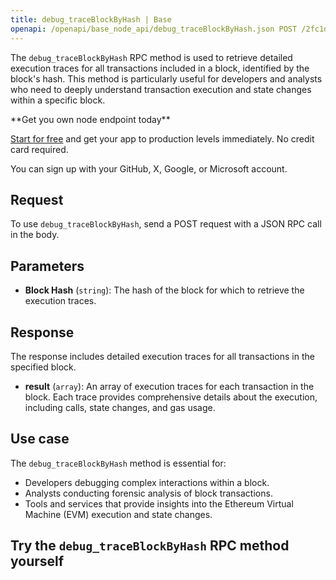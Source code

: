 ---
title: debug_traceBlockByHash | Base
openapi: /openapi/base_node_api/debug_traceBlockByHash.json POST /2fc1de7f08c0465f6a28e3c355e0cb14
---

The `debug_traceBlockByHash` RPC method is used to retrieve detailed execution traces for all transactions included in a block, identified by the block's hash. This method is particularly useful for developers and analysts who need to deeply understand transaction execution and state changes within a specific block.

<Check>
**Get you own node endpoint today**

[Start for free](https://console.chainstack.com/) and get your app to production levels immediately. No credit card required.

You can sign up with your GitHub, X, Google, or Microsoft account.
</Check>


## Request

To use `debug_traceBlockByHash`, send a POST request with a JSON RPC call in the body.

## Parameters

* **Block Hash** (`string`): The hash of the block for which to retrieve the execution traces.

## Response

The response includes detailed execution traces for all transactions in the specified block.

* **result** (`array`): An array of execution traces for each transaction in the block. Each trace provides comprehensive details about the execution, including calls, state changes, and gas usage.

## Use case

The `debug_traceBlockByHash` method is essential for:

* Developers debugging complex interactions within a block.
* Analysts conducting forensic analysis of block transactions.
* Tools and services that provide insights into the Ethereum Virtual Machine (EVM) execution and state changes.

## Try the `debug_traceBlockByHash` RPC method yourself
